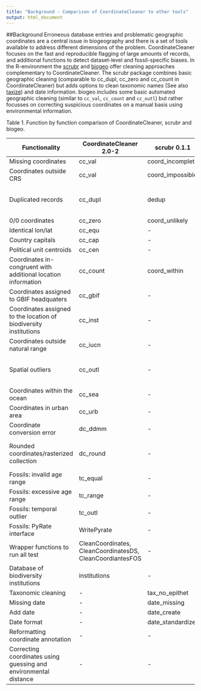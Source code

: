 ```yaml
---
title: "Background - Comparison of CoordinateCleaner to other tools"
output: html_document
---
```


##Background
Erroneous database entries and problematic geographic coordinates are a central issue in biogeography and there is a set of tools available to address different dimensions of the problem. CoordinateCleaner focuses on the fast and reproducible flagging of large amounts of records, and additional functions to detect dataset-level and fossil-specific biases. In the R-environment the [scrubr](https://github.com/ropensci/scrubr) and [biogeo](https://cran.r-project.org/web/packages/biogeo/index.html) offer cleaning approaches complementary to CoordinateCleaner. The scrubr package combines basic geographic cleaning (comparable to cc_dupl, cc_zero and cc_count in CoordinateCleaner) but adds options to clean taxonomic names (See also [taxize](https://github.com/ropensci/taxize)) and date information. biogeo includes some basic automated geographic cleaning (similar to `cc_val`, `cc_count` and `cc_outl`) but rather focusses on correcting suspicious coordinates on a manual basis using environmental information.


Table 1. Function by function comparison of CoordinateCleaner, scrubr and biogeo.

| Functionality                                                 | CoordinateCleaner 2.0-2                                   | scrubr 0.1.1     |biogeo 1.0| Percent overlap                      |
|--------------------------------|--------------|------------------|------------------|--------------------|
| Missing coordinates                                           | cc_val                                                    | coord_incomplete |missingvalsexclude| 100%                                 |
| Coordinates outside CRS                                       | cc_val                                                    | coord_impossible |-| 100%                                 |
| Duplicated records                                            | cc_dupl                                                   | dedup            |duplicatesexclude| The aim is identical, methods differ |
| 0/0 coordinates                                               | cc_zero                                                   | coord_unlikely   |-| 100%                                 |
| Identical lon/lat                                             | cc_equ                                                    | -                |-| 0%                                   |
| Country capitals                                              | cc_cap                                                    | -                |-| 0%                                   |
| Political unit centroids                                      | cc_cen                                                    | -  |-| 0%                                   |
| Coordinates  in-congruent with additional location information | cc_count                                                  | coord_within    |errorcheck, quickclean| 100%                                 |
| Coordinates assigned to GBIF headquaters                      | cc_gbif                                                   | -                |-| 0%                                   |
| Coordinates assigned to the location of biodiversity institutions  |    cc_inst                                     | -                |-| 0%                                   |
| Coordinates outside natural range                             | cc_iucn                                                  |-                 |-| 0%                                   |
| Spatial outliers                                              | cc_outl                                                   | -                |outliers| 50%, biogeo uses environmental distance                                   |
| Coordinates within the ocean                                  | cc_sea                                                    | -                |-| 0%                                   |
| Coordinates in urban area                                     | cc_urb                                                    | -                |-| 0%                                   |
| Coordinate conversion error                                   | dc_ddmm                                                   | -                |-| 0%                                   |
| Rounded coordinates/rasterized collection                    | dc_round                                                  | -                |precisioncheck| 20%, biogeo test for predefined rasaters                                   |
| Fossils: invalid age range                                    | tc_equal                                                  | -                |-| 0%                                   |
| Fossils: excessive age range                                  | tc_range                                                  | -                |-| 0%                                   |
| Fossils: temporal outlier                                     | tc_outl                                                   | -                |-| 0%                                   |
| Fossils: PyRate interface                                     | WritePyrate                                               | -                |-| 0%                                   |
| Wrapper functions to run all test                             | CleanCoordinates, CleanCoordinatesDS, CleanCoordiantesFOS | -                |-| 0%                                   |
| Database of biodiversity institutions                          | institutions                                              | -                |-| 0%                                   |
| Taxonomic cleaning                                            | -                                                         | tax_no_epithet   |-| 0%                                   |
| Missing date                                                  | -                                                         | date_missing     |-| 0%                                   |
| Add date                                                      | -                                                         | date_create      |-| 0%                                   |
| Date format                                                   | -                                                         | date_standardize |-| 0%
| Reformatting coordinate annotation |-|-|a large set of functions|0 %|
| Correcting coordinates using guessing and environmental distance |-|-|a large set of functions|0 %|
